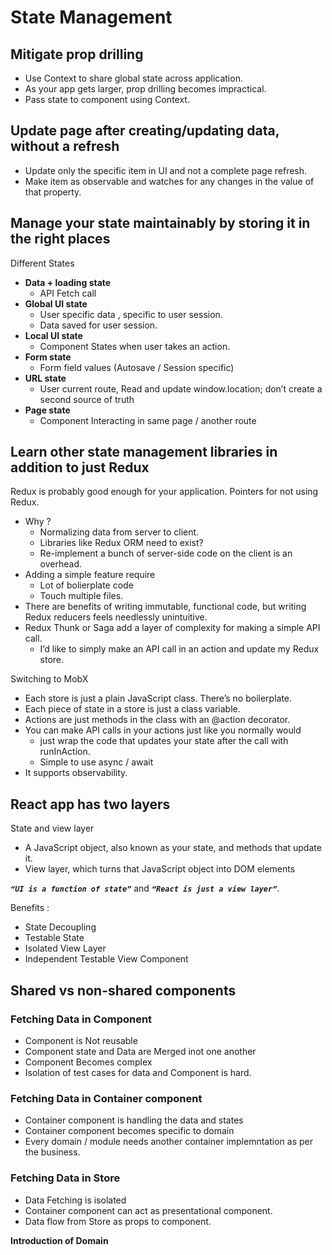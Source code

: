# State Management

## Mitigate prop drilling

- Use Context to share global state across application.
- As your app gets larger, prop drilling becomes impractical.
- Pass state to component using Context.

## Update page after creating/updating data, without a refresh

- Update only the specific item in UI and not a complete page refresh.
- Make item as observable and watches for any changes in the value of that property.

## Manage your state maintainably by storing it in the right places

Different States

- **Data + loading state**
  - API Fetch call
- **Global UI state**
  - User specific data , specific to user session.
  - Data saved for user session.
- **Local UI state**
  - Component States when user takes an action.
- **Form state**
  - Form field values (Autosave / Session specific)
- **URL state**
  - User current route, Read and update window.location; don’t create a second source of truth
- **Page state**
  - Component Interacting in same page / another route

## Learn other state management libraries in addition to just Redux

Redux is probably good enough for your application. Pointers for not using Redux.

- Why ?
  - Normalizing data from server to client.
  - Libraries like Redux ORM need to exist?
  - Re-implement a bunch of server-side code on the client is an overhead.
- Adding a simple feature require
  - Lot of bolierplate code
  - Touch multiple files.
- There are benefits of writing immutable, functional code, but writing Redux reducers feels needlessly unintuitive.
- Redux Thunk or Saga add a layer of complexity for making a simple API call.
  - I’d like to simply make an API call in an action and update my Redux store.

Switching to MobX

- Each store is just a plain JavaScript class. There’s no boilerplate.
- Each piece of state in a store is just a class variable.
- Actions are just methods in the class with an @action decorator.
- You can make API calls in your actions just like you normally would
  - just wrap the code that updates your state after the call with runInAction.
  - Simple to use async / await
- It supports observability.

## React app has two layers

State and view layer

- A JavaScript object, also known as your state, and methods that update it.
- View layer, which turns that JavaScript object into DOM elements

**_`“UI is a function of state”`_** and **_`“React is just a view layer”`_**.

Benefits :

- State Decoupling
- Testable State
- Isolated View Layer
- Independent Testable View Component

## Shared vs non-shared components

### Fetching Data in Component

- Component is Not reusable
- Component state and Data are Merged inot one another
- Component Becomes complex
- Isolation of test cases for data and Component is hard.

### Fetching Data in Container component

- Container component is handling the data and states
- Container component becomes specific to domain
- Every domain / module needs another container implemntation as per the business.

### Fetching Data in Store

- Data Fetching is isolated
- Container component can act as presentational component.
- Data flow from Store as props to component.

**Introduction of Domain**
